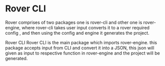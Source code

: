 # Rover CLI


Rover comprises of two packages one is rover-cli and other one is rover-engine, where rover-cli takes user input converts it to a rover required config  , and then using the config and engine it generates the project.

Rover CLI
Rover CLI is the main package which imports rover-engine. this package accepts input from CLI and convert it into a JSON, this json will given as input to respective function in rover-engine and the project will be generated.


